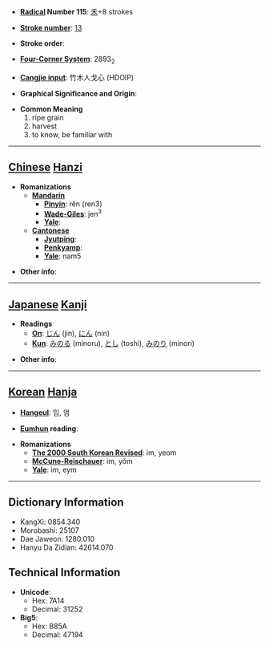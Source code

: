 * '''[[Wiktionary:Chinese radical index| Radical]] Number 115''': [[Wiktionary:Chinese radical index 禾|禾]]+8 strokes

* '''[[Wiktionary:Chinese total strokes index|Stroke number]]''': [[Wiktionary:Chinese total strokes index 13|13]]

* '''Stroke order''': 

* '''[[Wiktionary:Chinese four corner index|Four-Corner System]]''': 2893<sub>2</sub>

* '''[[Wiktionary:Chinese Cangjie index|Cangjie input]]''': 竹木人戈心 (HDOIP)

* '''Graphical Significance and Origin''': 

* '''Common Meaning'''
*#ripe grain
*# harvest
*# to know, be familiar with


----

== [[Chinese]] [[Hanzi]] ==

* '''Romanizations'''
** '''[[Mandarin]]'''
*** '''[[Pinyin]]''': rěn (ren3)
*** '''[[Wade-Giles]]''': jen<sup>3</sup>
*** '''[[Yale]]''': 
** '''[[Cantonese]]'''
*** '''[[Jyutping]]''':
*** '''[[Penkyamp]]''': 
*** '''[[Yale]]''': nam5

* '''Other info''': 

----

== [[Japanese]] [[Kanji]] ==

* '''Readings'''
** '''[[On]]''': [[じん]] (jin), [[にん]] (nin)
** '''[[Kun]]''': [[みのる]] (minoru), [[とし]] (toshi), [[みのり]] (minori)

* '''Other info''':  

----

== [[Korean]] [[Hanja]] ==

* '''[[Hangeul]]''': 임, 염

* '''[[Eumhun]] reading''': 

* '''Romanizations'''
** '''[[The 2000 South Korean Revised Romanization|The 2000 South Korean Revised]]''': im, yeom
** '''[[McCune-Reischauer]]''': im, yŏm
** '''[[Yale]]''': im, eym

----

== Dictionary Information ==

* KangXi: 0854.340
* Morobashi: 25107
* Dae Jaweon: 1280.010
* Hanyu Da Zidian: 42614.070

== Technical Information ==

* '''Unicode''':
** Hex: 7A14
** Decimal: 31252
* '''Big5''':
** Hex: B85A
** Decimal: 47194